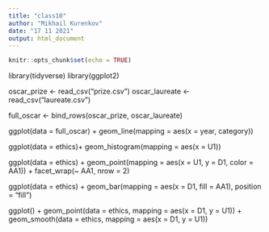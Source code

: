 ---
title: "class10"
author: "Mikhail Kurenkov"
date: "17 11 2021"
output: html_document
---

```{r setup, include=FALSE}
knitr::opts_chunk$set(echo = TRUE)
```
library(tidyverse)
library(ggplot2)

oscar_prize  <- read_csv("prize.csv")
oscar_laureate  <- read_csv("laureate.csv")

full_oscar <- bind_rows(oscar_prize, oscar_laureate)

ggplot(data = full_oscar) +
geom_line(mapping = aes(x = year, category))

ggplot(data = ethics)+
geom_histogram(mapping = aes(x = U1))

ggplot(data = ethics) + 
  geom_point(mapping = aes(x = U1, y = D1, color = AA1)) + 
  facet_wrap(~ AA1, nrow = 2)
  
ggplot(data = ethics) + 
  geom_bar(mapping = aes(x = D1, fill = AA1), position = "fill")
  
ggplot() + 
  geom_point(data = ethics, mapping = aes(x = D1, y = U1)) + 
  geom_smooth(data = ethics, mapping = aes(x = D1, y = U1))